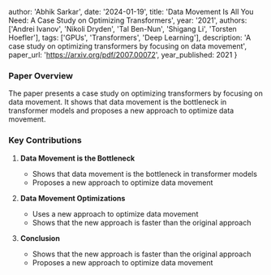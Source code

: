 
  author: 'Abhik Sarkar',
  date: '2024-01-19',
  title: 'Data Movement Is All You Need: A Case Study on Optimizing Transformers',
  year: '2021',
  authors: ['Andrei Ivanov', 'Nikoli Dryden', 'Tal Ben-Nun', 'Shigang Li', 'Torsten Hoefler'],
  tags: ['GPUs', 'Transformers', 'Deep Learning'],
  description: 'A case study on optimizing transformers by focusing on data movement',
  paper_url: 'https://arxiv.org/pdf/2007.00072',
  year_published: 2021
}



### Paper Overview

The paper presents a case study on optimizing transformers by focusing on data movement. It shows that data movement is the bottleneck in transformer models and proposes a new approach to optimize data movement.

### Key Contributions

1. **Data Movement is the Bottleneck**
   - Shows that data movement is the bottleneck in transformer models
   - Proposes a new approach to optimize data movement

2. **Data Movement Optimizations**
   - Uses a new approach to optimize data movement
   - Shows that the new approach is faster than the original approach


3. **Conclusion**
   - Shows that the new approach is faster than the original approach
   - Proposes a new approach to optimize data movement
